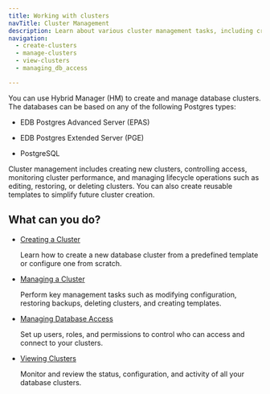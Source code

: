 ```yaml
---
title: Working with clusters
navTitle: Cluster Management
description: Learn about various cluster management tasks, including creating, viewing, and managing, for PG AI Hybrid Manager.
navigation:
  - create-clusters
  - manage-clusters
  - view-clusters
  - managing_db_access

---
```


You can use Hybrid Manager (HM) to create and manage database clusters. The databases can be based on any of the following Postgres types:

- EDB Postgres Advanced Server (EPAS)

- EDB Postgres Extended Server (PGE)

- PostgreSQL

Cluster management includes creating new clusters, controlling access, monitoring cluster performance, and managing lifecycle operations such as editing, restoring, or deleting clusters. You can also create reusable templates to simplify future cluster creation.

## What can you do?

- [Creating a Cluster](./create-clusters/)

  Learn how to create a new database cluster from a predefined template or configure one from scratch.

- [Managing a Cluster](./manage-clusters/)

  Perform key management tasks such as modifying configuration, restoring backups, deleting clusters, and creating templates.

- [Managing Database Access](./managing_db_access/)

  Set up users, roles, and permissions to control who can access and connect to your clusters.

- [Viewing Clusters](./view_clusters/)

  Monitor and review the status, configuration, and activity of all your database clusters.

